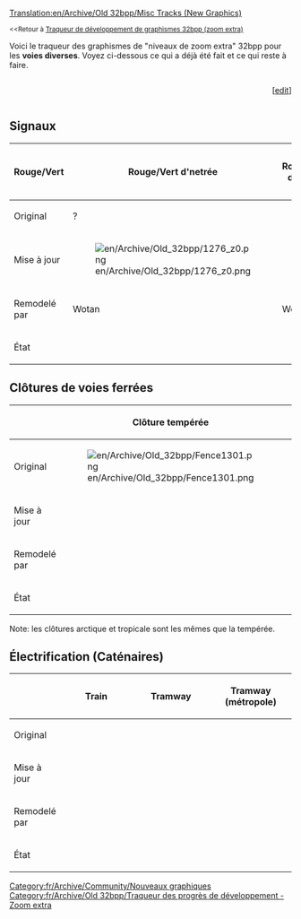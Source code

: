 [[Translation:en/Archive/Old 32bpp/Misc Tracks (New Graphics)]]


{{fr/Archive/Old 32bpp/Table des matières gauche}}
<small><<Retour à [[fr/Archive/Old 32bpp/Traqueur de développement de graphismes 32bpp (zoom extra)|Traqueur de développement de graphismes 32bpp (zoom extra)]]</small>

Voici le traqueur des graphismes de "niveaux de zoom extra" 32bpp pour les '''voies diverses'''. Voyez ci-dessous ce qui a déjà été fait et ce qui reste à faire.


<!-- merci de mettre à jour la barre de progression après avoir édité ici: 
http://wiki.openttd.org/?title=Template:Barre_de_progression_du_traqueur_32bpp/Fr&action=edit 
-->
<div><div style="display: table-cell; width:100%">{{fr/Archive/Old 32bpp/Barre de progression du traqueur 32bpp|voies diverses}}</div><div style="display: table-cell">[<span class="plainlinks">[http://wiki.openttd.org/?title=Template:Barre_de_progression_du_traqueur_32bpp/Fr&action=edit edit]</span>]</div></div>


<onlyinclude>
==Signaux==


{| border=1 style="background:#e7ebff;"
!width=150| Rouge/Vert
!width=150| Rouge/Vert d'netrée
!width=150| Rouge/Vert de sortie
!width=150| Rouge/Vert combiné
!width=150| Rouge/Vert PBS
!width=150| Rouge/Vert PBS d'entrée
|-
!Original
| ?
|
|
|
|
|-
!Mise à jour
| [[File:en/Archive/Old 32bpp/1276 z0.png]]
|
|
|
|
|-
!Remodelé par
|Wotan
|Wotan
|Wotan
|Wotan
|Wotan
|-
!État
{{fr/Archive/Old 32bpp/Fait}}
{{fr/Archive/Old 32bpp/Fait}}
{{fr/Archive/Old 32bpp/Fait}}
{{fr/Archive/Old 32bpp/Fait}}
{{fr/Archive/Old 32bpp/Fait}}
|}


==Clôtures de voies ferrées==
{| border=1 style="background:#e7ebff;"
!
!width=150| Clôture tempérée
!width=150| Clôture arctique
!width=150| Clôture tropicale
!width=150| Clôture du pays des jouets
|-
!Original
|[[File:en/Archive/Old 32bpp/Fence1301.png]]
|[[File:en/Archive/Old 32bpp/ArcticRailFence.png]]
|[[File:en/Archive/Old 32bpp/TropicalRailFence.png]]
|[[File:en/Archive/Old 32bpp/ToylandRailFence.png]]
|-
!Mise à jour
|
|
|
|
|-
!Remodelé par
|
|
|
|
|-
!État
{{fr/Archive/Old 32bpp/Fait}}
{{fr/Archive/Old 32bpp/Fait}}
{{fr/Archive/Old 32bpp/Fait}}
{{fr/Archive/Old 32bpp/Non réclamé}}
|}
Note: les clôtures arctique et tropicale sont les mêmes que la tempérée.


==Électrification (Caténaires)==

{| border=1 style="background:#e7ebff;"
!
!width=150| Train
!width=150| Tramway
!width=150| Tramway (métropole)
|-
!Original
| 
|
|
|-
!Mise à jour
|
|
|
|-
!Remodelé par
|
|
|
|-
!État
{{fr/Archive/Old 32bpp/Fait}}
{{fr/Archive/Old 32bpp/Non réclamé}}
{{fr/Archive/Old 32bpp/Non réclamé}}
|}

</onlyinclude>


{{fr/Archive/Old 32bpp/Navbox Développement graphique}}

[[Category:fr/Archive/Community/Nouveaux graphiques]][[Category:fr/Archive/Old 32bpp/Traqueur des progrès de développement - Zoom extra]]